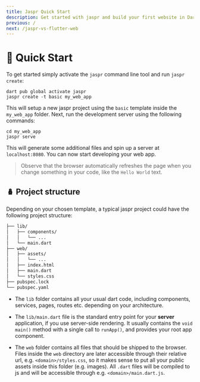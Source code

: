 ```yaml
---
title: Jaspr Quick Start
description: Get started with jaspr and build your first website in Dart.
previous: /
next: /jaspr-vs-flutter-web
---
```


# 🛫 Quick Start

To get started simply activate the `jaspr` command line tool and run `jaspr create`:

```shell
dart pub global activate jaspr
jaspr create -t basic my_web_app
```

This will setup a new jaspr project using the `basic` template inside the `my_web_app` folder.
Next, run the development server using the following commands:

```shell
cd my_web_app
jaspr serve
```

This will generate some additional files and spin up a server at `localhost:8080`. 
You can now start developing your web app.

> Observe that the browser automatically refreshes the page when you change something in your 
> code, like the `Hello World` text.

## 🪆 Project structure

Depending on your chosen template, a typical jaspr project could have the following project structure:

```markdown
├── lib/
│   ├── components/
│   │   └── ...
│   └── main.dart
├── web/
│   ├── assets/
│   │   └── ...
│   ├── index.html
│   ├── main.dart
│   └── styles.css
├── pubspec.lock
└── pubspec.yaml
```

- The `lib` folder contains all your usual dart code, including components, services, pages, routes etc.
depending on your architecture.

- The `lib/main.dart` file is the standard entry point for your **server** application, if you use
server-side rendering. It usually contains the `void main()` method with a single call to `runApp()`,
and provides your root app component.

- The `web` folder contains all files that should be shipped to the browser. Files inside the `web` directory
are later accessible through their relative url, e.g. `<domain>/styles.css`, so it makes sense to put
all your public assets inside this folder (e.g. images). All `.dart` files will be compiled to
js and will be accessible through e.g. `<domain>/main.dart.js`.

